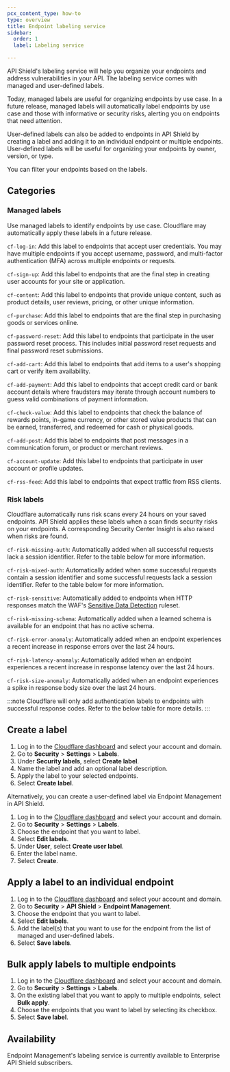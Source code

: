 ```yaml
---
pcx_content_type: how-to
type: overview
title: Endpoint labeling service
sidebar:
  order: 1
  label: Labeling service

---
```



API Shield's labeling service will help you organize your endpoints and address vulnerabilities in your API. The labeling service comes with managed and user-defined labels.

Today, managed labels are useful for organizing endpoints by use case. In a future release, managed labels will automatically label endpoints by use case and those with informative or security risks, alerting you on endpoints that need attention.

User-defined labels can also be added to endpoints in API Shield by creating a label and adding it to an individual endpoint or multiple endpoints. User-defined labels will be useful for organizing your endpoints by owner, version, or type.

You can filter your endpoints based on the labels.

## Categories

### Managed labels

Use managed labels to identify endpoints by use case. Cloudflare may automatically apply these labels in a future release.

`cf-log-in`: Add this label to endpoints that accept user credentials. You may have multiple endpoints if you accept username, password, and multi-factor authentication (MFA) across multiple endpoints or requests.

`cf-sign-up`: Add this label to endpoints that are the final step in creating user accounts for your site or application.

`cf-content`: Add this label to endpoints that provide unique content, such as product details, user reviews, pricing, or other unique information.

`cf-purchase`: Add this label to endpoints that are the final step in purchasing goods or services online.

`cf-password-reset`: Add this label to endpoints that participate in the user password reset process. This includes initial password reset requests and final password reset submissions.

`cf-add-cart`: Add this label to endpoints that add items to a user's shopping cart or verify item availability.

`cf-add-payment`: Add this label to endpoints that accept credit card or bank account details where fraudsters may iterate through account numbers to guess valid combinations of payment information.

`cf-check-value`: Add this label to endpoints that check the balance of rewards points, in-game currency, or other stored value products that can be earned, transferred, and redeemed for cash or physical goods.

`cf-add-post`: Add this label to endpoints that post messages in a communication forum, or product or merchant reviews.

`cf-account-update`: Add this label to endpoints that participate in user account or profile updates.

`cf-rss-feed`: Add this label to endpoints that expect traffic from RSS clients.

### Risk labels

Cloudflare automatically runs risk scans every 24 hours on your saved endpoints. API Shield applies these labels when a scan finds security risks on your endpoints. A corresponding Security Center Insight is also raised when risks are found.

`cf-risk-missing-auth`: Automatically added when all successful requests lack a session identifier. Refer to the table below for more information.

`cf-risk-mixed-auth`: Automatically added when some successful requests contain a session identifier and some successful requests lack a session identifier. Refer to the table below for more information.

`cf-risk-sensitive`: Automatically added to endpoints when HTTP responses match the WAF's [Sensitive Data Detection](/api-shield/management-and-monitoring/#sensitive-data-detection) ruleset.

`cf-risk-missing-schema`: Automatically added when a learned schema is available for an endpoint that has no active schema.

`cf-risk-error-anomaly`: Automatically added when an endpoint experiences a recent increase in response errors over the last 24 hours. 

`cf-risk-latency-anomaly`: Automatically added when an endpoint experiences a recent increase in response latency over the last 24 hours. 

`cf-risk-size-anomaly`: Automatically added when an endpoint experiences a spike in response body size over the last 24 hours. 

:::note
Cloudflare will only add authentication labels to endpoints with successful response codes. Refer to the below table for more details.
:::

<Render file="label-methodology" />

## Create a label

1. Log in to the [Cloudflare dashboard](https://dash.cloudflare.com/) and select your account and domain.
2. Go to **Security** > **Settings** > **Labels**.
3. Under **Security labels**, select **Create label**.
4. Name the label and add an optional label description.
5. Apply the label to your selected endpoints.
6. Select **Create label**.

Alternatively, you can create a user-defined label via Endpoint Management in API Shield.

1. Log in to the [Cloudflare dashboard](https://dash.cloudflare.com/) and select your account and domain.
2. Go to **Security** > **Settings** > **Labels**.
3. Choose the endpoint that you want to label.
4. Select **Edit labels**.
5. Under **User**, select **Create user label**.
6. Enter the label name.
7. Select **Create**.

## Apply a label to an individual endpoint

1. Log in to the [Cloudflare dashboard](https://dash.cloudflare.com/) and select your account and domain.
2. Go to **Security** > **API Shield** > **Endpoint Management**.
3. Choose the endpoint that you want to label.
4. Select **Edit labels**.
5. Add the label(s) that you want to use for the endpoint from the list of managed and user-defined labels.
6. Select **Save labels**.

## Bulk apply labels to multiple endpoints

1. Log in to the [Cloudflare dashboard](https://dash.cloudflare.com/) and select your account and domain.
2. Go to **Security** > **Settings** > **Labels**.
3. On the existing label that you want to apply to multiple endpoints, select **Bulk apply**.
4. Choose the endpoints that you want to label by selecting its checkbox.
5. Select **Save label**.

## Availability

Endpoint Management's labeling service is currently available to Enterprise API Shield subscribers.